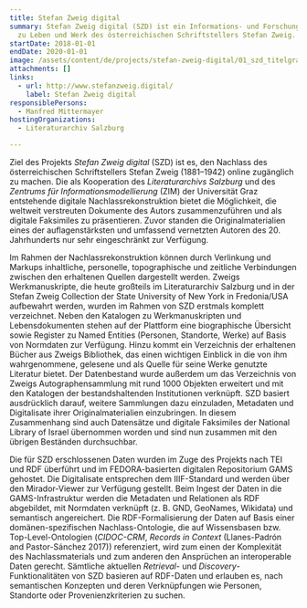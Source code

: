 ```yaml
---
title: Stefan Zweig digital
summary: Stefan Zweig digital (SZD) ist ein Informations- und Forschungsportal
  zu Leben und Werk des österreichischen Schriftstellers Stefan Zweig.
startDate: 2018-01-01
endDate: 2020-01-01
image: /assets/content/de/projects/stefan-zweig-digital/01_szd_titelgraphik.jpg
attachments: []
links:
  - url: http://www.stefanzweig.digital/
    label: Stefan Zweig digital
responsiblePersons:
  - Manfred Mittermayer
hostingOrganizations:
  - Literaturarchiv Salzburg

---
```

Ziel des Projekts _Stefan Zweig digital_ (SZD) ist es, den Nachlass des österreichischen Schriftstellers Stefan Zweig (1881–1942) online zugänglich zu machen. Die als Kooperation des _Literaturarchivs Salzburg_ und des _Zentrums für Informationsmodellierung_ (ZIM) der Universität Graz entstehende digitale Nachlassrekonstruktion bietet die Möglichkeit, die weltweit verstreuten Dokumente des Autors zusammenzuführen und als digitale Faksimiles zu präsentieren. Zuvor standen die Originalmaterialien eines der auflagenstärksten und umfassend vernetzten Autoren des 20. Jahrhunderts nur sehr eingeschränkt zur Verfügung.

Im Rahmen der Nachlassrekonstruktion können durch Verlinkung und Markups inhaltliche, personelle, topographische und zeitliche Verbindungen zwischen den erhaltenen Quellen dargestellt werden. Zweigs Werkmanuskripte, die heute großteils im Literaturarchiv Salzburg und in der Stefan Zweig Collection der State University of New York in Fredonia/USA aufbewahrt werden, wurden im Rahmen von SZD erstmals komplett verzeichnet. Neben den Katalogen zu Werkmanuskripten und Lebensdokumenten stehen auf der Plattform eine biographische Übersicht sowie Register zu Named Entities (Personen, Standorte, Werke) auf Basis von Normdaten zur Verfügung. Hinzu kommt ein Verzeichnis der erhaltenen Bücher aus Zweigs Bibliothek, das einen wichtigen Einblick in die von ihm wahrgenommene, gelesene und als Quelle für seine Werke genutzte Literatur bietet. Der Datenbestand wurde außerdem um das Verzeichnis von Zweigs Autographensammlung mit rund 1000 Objekten erweitert und mit den Katalogen der bestandshaltenden Institutionen verknüpft. SZD basiert ausdrücklich darauf, weitere Sammlungen dazu einzuladen, Metadaten und Digitalisate ihrer Originalmaterialien einzubringen. In diesem Zusammenhang sind auch Datensätze und digitale Faksimiles der National Library of Israel übernommen worden und sind nun zusammen mit den übrigen Beständen durchsuchbar.

Die für SZD erschlossenen Daten wurden im Zuge des Projekts nach TEI und RDF überführt und im FEDORA-basierten digitalen Repositorium GAMS gehostet. Die Digitalisate entsprechen dem IIIF-Standard und werden über den Mirador-Viewer zur Verfügung gestellt. Beim Ingest der Daten in die GAMS-Infrastruktur werden die Metadaten und Relationen als RDF abgebildet, mit Normdaten verknüpft (z. B. GND, GeoNames, Wikidata) und semantisch angereichert. Die RDF-Formalisierung der Daten auf Basis einer domänen-spezifischen Nachlass-Ontologie, die auf Wissensbasen bzw. Top-Level-Ontologien (_CIDOC-CRM_, _Records in Context_ (Llanes-Padrón and Pastor-Sánchez 2017)) referenziert, wird zum einen der Komplexität des Nachlassmaterials und zum anderen den Ansprüchen an interoperable Daten gerecht. Sämtliche aktuellen _Retrieval_\- und _Discovery_\-Funktionalitäten von SZD basieren auf RDF-Daten und erlauben es, nach semantischen Konzepten und deren Verknüpfungen wie Personen, Standorte oder Provenienzkriterien zu suchen.
